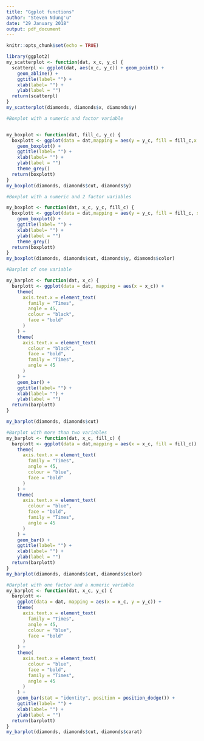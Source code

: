 ```yaml
---
title: "Ggplot functions"
author: "Steven Ndung'u"
date: "29 January 2018"
output: pdf_document
---
```


```r
knitr::opts_chunk$set(echo = TRUE)
```


```r
library(ggplot2)
my_scatterplot <- function(dat, x_c, y_c) {
  scatterpl <- ggplot(dat, aes(x_c, y_c)) + geom_point() +
    geom_abline() +
    ggtitle(label= "") +
    xlab(label= "") +
    ylab(label = "")
  return(scatterpl)
}
my_scatterplot(diamonds, diamonds$x, diamonds$y)
```

```r
#Boxplot with a numeric and factor variable


my_boxplot <- function(dat, fill_c, y_c) {
  boxplott <- ggplot(data = dat,mapping = aes(y = y_c, fill = fill_c,x = "")) +
    geom_boxplot() +
    ggtitle(label= "") +
    xlab(label= "") +
    ylab(label = "")
    theme_grey()
  return(boxplott)
}
my_boxplot(diamonds, diamonds$cut, diamonds$y)

```


```r

#Boxplot with a numeric and 2 factor variables

my_boxplot <- function(dat, x_c, y_c, fill_c) {
  boxplott <- ggplot(data = dat,mapping = aes(y = y_c, fill = fill_c, x = x_c)) +
    geom_boxplot() +
    ggtitle(label= "") +
    xlab(label= "") +
    ylab(label = "")
    theme_grey()
  return(boxplott)
}
my_boxplot(diamonds, diamonds$cut, diamonds$y, diamonds$color)

```


```r

#Barplot of one variable

my_barplot <- function(dat, x_c) {
  barplott <- ggplot(data = dat, mapping = aes(x = x_c)) +
    theme(
      axis.text.x = element_text(
        family = "Times",
        angle = 45,
        colour = "black",
        face = "bold"
      )
    ) +
    theme(
      axis.text.x = element_text(
        colour = "black",
        face = "bold",
        family = "Times",
        angle = 45
      )
    ) +
    geom_bar() + 
    ggtitle(label= "") +
    xlab(label= "") +
    ylab(label = "")
  return(barplott)
}

my_barplot(diamonds, diamonds$cut)


```


```r
#Barplot with more than two variables
my_barplot <- function(dat, x_c, fill_c) {
  barplott <- ggplot(data = dat,mapping = aes(x = x_c, fill = fill_c)) +
    theme(
      axis.text.x = element_text(
        family = "Times",
        angle = 45,
        colour = "blue",
        face = "bold"
      )
    ) +
    theme(
      axis.text.x = element_text(
        colour = "blue",
        face = "bold",
        family = "Times",
        angle = 45
      )
    ) +
    geom_bar() + 
    ggtitle(label= "") +
    xlab(label= "") +
    ylab(label = "")
  return(barplott)
}
my_barplot(diamonds, diamonds$cut, diamonds$color)


```


```r
#Barplot with one factor and a numeric variable
my_barplot <- function(dat, x_c, y_c) {
  barplott <-
    ggplot(data = dat, mapping = aes(x = x_c, y = y_c)) +
    theme(
      axis.text.x = element_text(
        family = "Times",
        angle = 45,
        colour = "blue",
        face = "bold"
      )
    ) +
    theme(
      axis.text.x = element_text(
        colour = "blue",
        face = "bold",
        family = "Times",
        angle = 45
      )
    ) +
    geom_bar(stat = "identity", position = position_dodge()) +
    ggtitle(label= "") +
    xlab(label= "") +
    ylab(label = "")
  return(barplott)
}
my_barplot(diamonds, diamonds$cut, diamonds$carat)


```


